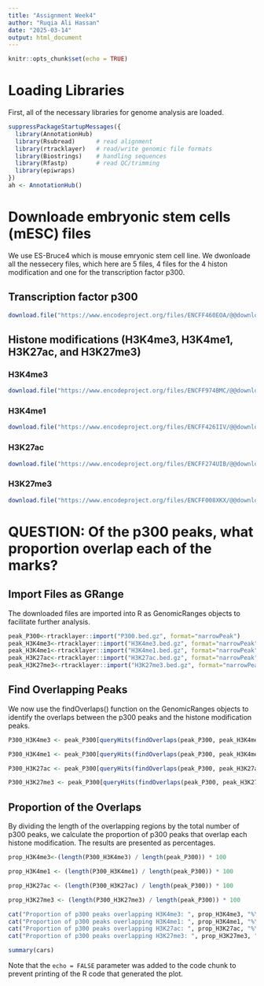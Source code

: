 ---
title: "Assignment Week4"
author: "Ruqia Ali Hassan"
date: "2025-03-14"
output: html_document
---

```{r setup, include=FALSE}
knitr::opts_chunk$set(echo = TRUE)
```

# Loading Libraries

First, all of the necessary libraries for genome analysis are loaded.

```{r Downloading libraries , message=FALSE, warning=FALSE}
suppressPackageStartupMessages({
  library(AnnotationHub)
  library(Rsubread)      # read alignment
  library(rtracklayer)   # read/write genomic file formats
  library(Biostrings)    # handling sequences
  library(Rfastp)        # read QC/trimming
  library(epiwraps) 
})
ah <- AnnotationHub()

```

# Downloade embryonic stem cells (mESC) files

We use ES-Bruce4 which is mouse emryonic stem cell line. We dwonloade all the nessecery files, which here are 5 files, 4 files for the 4 histon modification and one for the transcription factor p300.

## Transcription factor p300

```{r}
download.file("https://www.encodeproject.org/files/ENCFF460EOA/@@download/ENCFF460EOA.bed.gz","P300.bed.gz")
```

## Histone modifications (H3K4me3, H3K4me1, H3K27ac, and H3K27me3)

### H3K4me3

```{r}
download.file("https://www.encodeproject.org/files/ENCFF974BMC/@@download/ENCFF974BMC.bed.gz","H3K4me3.bed.gz")
```

### H3K4me1

```{r}
download.file("https://www.encodeproject.org/files/ENCFF426IIV/@@download/ENCFF426IIV.bed.gz", "H3K4me1.bed.gz")

```

### H3K27ac

```{r}
download.file("https://www.encodeproject.org/files/ENCFF274UIB/@@download/ENCFF274UIB.bed.gz", "H3K27ac.bed.gz")

```

### H3K27me3

```{r}
download.file("https://www.encodeproject.org/files/ENCFF008XKX/@@download/ENCFF008XKX.bed.gz", "H3K27me3.bed.gz")

```

# QUESTION: Of the p300 peaks, what proportion overlap each of the marks?

## Import Files as GRange
The downloaded files are imported into R as GenomicRanges objects to facilitate further analysis.
```{r}
peak_P300<-rtracklayer::import("P300.bed.gz", format="narrowPeak")
peak_H3K4me3<-rtracklayer::import("H3K4me3.bed.gz", format="narrowPeak")
peak_H3K4me1<-rtracklayer::import("H3K4me1.bed.gz", format="narrowPeak")
peak_H3K27ac<-rtracklayer::import("H3K27ac.bed.gz", format="narrowPeak")
peak_H3K27me3<-rtracklayer::import("H3K27me3.bed.gz", format="narrowPeak") 
```

## Find Overlapping Peaks
We now use the findOverlaps() function on the GenomicRanges objects to identify the overlaps between the p300 peaks and the histone modification peaks.
```{r}
P300_H3K4me3 <- peak_P300[queryHits(findOverlaps(peak_P300, peak_H3K4me3, type="any"))]

P300_H3K4me1 <- peak_P300[queryHits(findOverlaps(peak_P300, peak_H3K4me1, type="any"))]

P300_H3K27ac <- peak_P300[queryHits(findOverlaps(peak_P300, peak_H3K27ac, type="any"))]

P300_H3K27me3 <- peak_P300[queryHits(findOverlaps(peak_P300, peak_H3K27me3, type="any"))]
```

## Proportion of the Overlaps
By dividing the length of the overlapping regions by the total number of p300 peaks, we calculate the proportion of p300 peaks that overlap each histone modification. The results are presented as percentages.
```{r}
prop_H3K4me3<-(length(P300_H3K4me3) / length(peak_P300)) * 100

prop_H3K4me1 <- (length(P300_H3K4me1) / length(peak_P300)) * 100

prop_H3K27ac <- (length(P300_H3K27ac) / length(peak_P300)) * 100

prop_H3K27me3 <- (length(P300_H3K27me3) / length(peak_P300)) * 100

cat("Proportion of p300 peaks overlapping H3K4me3: ", prop_H3K4me3, "%\n")
cat("Proportion of p300 peaks overlapping H3K4me1: ", prop_H3K4me1, "%\n")
cat("Proportion of p300 peaks overlapping H3K27ac: ", prop_H3K27ac, "%\n")
cat("Proportion of p300 peaks overlapping H3K27me3: ", prop_H3K27me3, "%\n")
```

```{r cars}
summary(cars)
```

Note that the `echo = FALSE` parameter was added to the code chunk to prevent printing of the R code that generated the plot.
